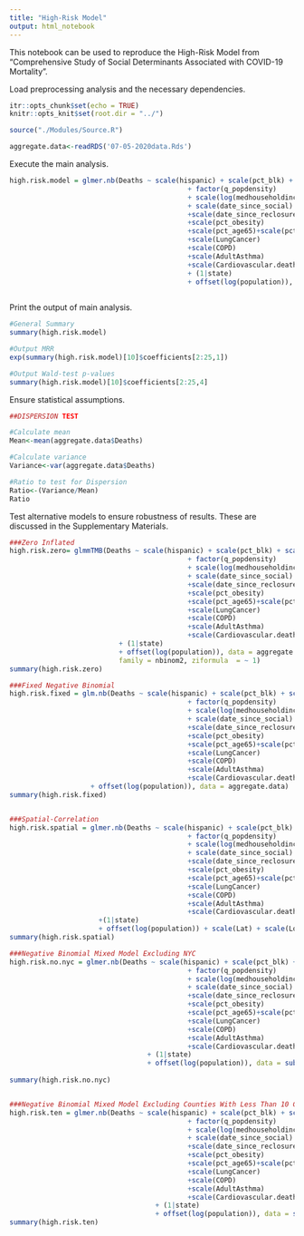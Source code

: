 ```yaml
---
title: "High-Risk Model"
output: html_notebook
---
```


This notebook can be used to reproduce the High-Risk Model from "Comprehensive Study of Social Determinants Associated with COVID-19 Mortality". 

Load preprocessing analysis and the necessary dependencies. 
```r
itr::opts_chunk$set(echo = TRUE)
knitr::opts_knit$set(root.dir = "../")

source("./Modules/Source.R")

aggregate.data<-readRDS('07-05-2020data.Rds')

```

Execute the main analysis. 

```r
high.risk.model = glmer.nb(Deaths ~ scale(hispanic) + scale(pct_blk) + scale(pct_asian) + scale(pct_white)+   scale(pct_native)
                                            + factor(q_popdensity)
                                            + scale(log(medhouseholdincome)) + scale(education) + scale(beds/population)
                                            + scale(date_since_social) + scale(date_since) + scale(date_since_reopen)
                                            +scale(date_since_reclosure)+scale(date_since_mask)
                                            +scale(pct_obesity)
                                            +scale(pct_age65)+scale(pct_diabetes)
                                            +scale(LungCancer)
                                            +scale(COPD)
                                            +scale(AdultAsthma)
                                            +scale(Cardiovascular.death_rate)
                                            + (1|state)
                                            + offset(log(population)), data= aggregate.data)
                                            
```


Print the output of main analysis.

```r
#General Summary
summary(high.risk.model)

#Output MRR
exp(summary(high.risk.model)[10]$coefficients[2:25,1])

#Output Wald-test p-values
summary(high.risk.model)[10]$coefficients[2:25,4]
```

Ensure statistical assumptions.

```r
##DISPERSION TEST

#Calculate mean
Mean<-mean(aggregate.data$Deaths) 

#Calculate variance
Variance<-var(aggregate.data$Deaths) 

#Ratio to test for Dispersion
Ratio<-(Variance/Mean)
Ratio
```

Test alternative models to ensure robustness of results. These are discussed in the Supplementary Materials. 

```r
###Zero Inflated
high.risk.zero= glmmTMB(Deaths ~ scale(hispanic) + scale(pct_blk) + scale(pct_asian) + scale(pct_white)+   scale(pct_native)
                                            + factor(q_popdensity)
                                            + scale(log(medhouseholdincome))+ scale(education) + scale(beds/population)
                                            + scale(date_since_social) + scale(date_since) + scale(date_since_reopen)
                                            +scale(date_since_reclosure)+scale(date_since_mask)
                                            +scale(pct_obesity)
                                            +scale(pct_age65)+scale(pct_diabetes)
                                            +scale(LungCancer)
                                            +scale(COPD)
                                            +scale(AdultAsthma)
                                            +scale(Cardiovascular.death_rate)
                           + (1|state)
                           + offset(log(population)), data = aggregate.data,
                           family = nbinom2, ziformula  = ~ 1)
summary(high.risk.zero)

###Fixed Negative Binomial 
high.risk.fixed = glm.nb(Deaths ~ scale(hispanic) + scale(pct_blk) + scale(pct_asian) + scale(pct_white)+   scale(pct_native)
                                            + factor(q_popdensity)
                                            + scale(log(medhouseholdincome))+ scale(education) + scale(beds/population)
                                            + scale(date_since_social) + scale(date_since) + scale(date_since_reopen)
                                            +scale(date_since_reclosure)+scale(date_since_mask)
                                            +scale(pct_obesity)
                                            +scale(pct_age65)+scale(pct_diabetes)
                                            +scale(LungCancer)
                                            +scale(COPD)
                                            +scale(AdultAsthma)
                                            +scale(Cardiovascular.death_rate)
                    + offset(log(population)), data = aggregate.data)
summary(high.risk.fixed)


###Spatial-Correlation 
high.risk.spatial = glmer.nb(Deaths ~ scale(hispanic) + scale(pct_blk) + scale(pct_asian) + scale(pct_white)+   scale(pct_native)
                                            + factor(q_popdensity)
                                            + scale(log(medhouseholdincome))+ scale(education) + scale(beds/population)
                                            + scale(date_since_social) + scale(date_since) + scale(date_since_reopen)
                                            +scale(date_since_reclosure)+scale(date_since_mask)
                                            +scale(pct_obesity)
                                            +scale(pct_age65)+scale(pct_diabetes)
                                            +scale(LungCancer)
                                            +scale(COPD)
                                            +scale(AdultAsthma)
                                            +scale(Cardiovascular.death_rate)
                      +(1|state)
                      + offset(log(population)) + scale(Lat) + scale(Long_), data = aggregate.data)
summary(high.risk.spatial)

###Negative Binomial Mixed Model Excluding NYC
high.risk.no.nyc = glmer.nb(Deaths ~ scale(hispanic) + scale(pct_blk) + scale(pct_asian) + scale(pct_white)+   scale(pct_native)
                                            + factor(q_popdensity)
                                            + scale(log(medhouseholdincome)) + scale(education) + scale(beds/population)
                                            + scale(date_since_social) + scale(date_since) + scale(date_since_reopen)
                                            +scale(date_since_reclosure)+scale(date_since_mask)
                                            +scale(pct_obesity)
                                            +scale(pct_age65)+scale(pct_diabetes)
                                            +scale(LungCancer)
                                            +scale(COPD)
                                            +scale(AdultAsthma)
                                            +scale(Cardiovascular.death_rate)
                                  + (1|state)
                                  + offset(log(population)), data = subset(aggregate.data,!(fips %in% c("09001","42089","36111","09009","36059","36103","34013",
                                                                                                                                              "36079","36081",  "36085",  "36087",  "36119",  "36027",                                                                                                                           "36071",  "09005",  "34021"))))
summary(high.risk.no.nyc)


###Negative Binomial Mixed Model Excluding Counties With Less Than 10 Cases
high.risk.ten = glmer.nb(Deaths ~ scale(hispanic) + scale(pct_blk) + scale(pct_asian) + scale(pct_white)+   scale(pct_native)
                                            + factor(q_popdensity)
                                            + scale(log(medhouseholdincome)) + scale(education) + scale(beds/population)
                                            + scale(date_since_social) + scale(date_since) + scale(date_since_reopen)
                                            +scale(date_since_reclosure)+scale(date_since_mask)
                                            +scale(pct_obesity)
                                            +scale(pct_age65)+scale(pct_diabetes)
                                            +scale(LungCancer)
                                            +scale(COPD)
                                            +scale(AdultAsthma)
                                            +scale(Cardiovascular.death_rate)
                                    + (1|state)
                                    + offset(log(population)), data = subset(aggregate.data,Confirmed >=10))
summary(high.risk.ten)

```


